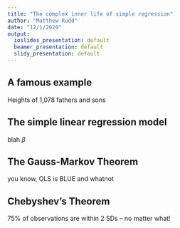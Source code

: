 ```yaml
---
title: "The complex inner life of simple regression"
author: "Matthew Rudd"
date: "12/1/2020"
output:
  ioslides_presentation: default
  beamer_presentation: default
  slidy_presentation: default
---
```


## A famous example

Heights of 1,078 fathers and sons


## The simple linear regression model

blah $\beta$


## The Gauss-Markov Theorem

you know, OLS is BLUE and whatnot


## Chebyshev's Theorem

75% of observations are within 2 SDs -- no matter what!

